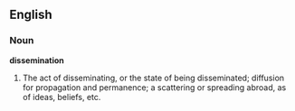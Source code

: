 ==English==

===Noun===

'''dissemination'''

#The act of disseminating, or the state of being disseminated; diffusion for propagation and permanence; a scattering or spreading abroad, as of ideas, beliefs, etc.